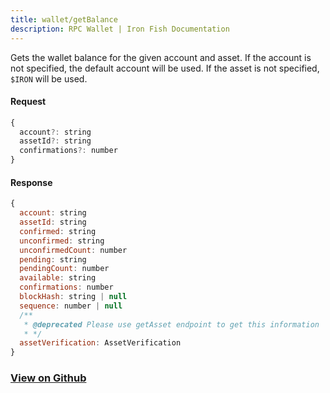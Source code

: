 ```yaml
---
title: wallet/getBalance
description: RPC Wallet | Iron Fish Documentation
---
```


Gets the wallet balance for the given account and asset. If the account is not specified,
the default account will be used. If the asset is not specified, `$IRON` will be used.

#### Request

```js
{
  account?: string
  assetId?: string
  confirmations?: number
}
```

#### Response

```js
{
  account: string
  assetId: string
  confirmed: string
  unconfirmed: string
  unconfirmedCount: number
  pending: string
  pendingCount: number
  available: string
  confirmations: number
  blockHash: string | null
  sequence: number | null
  /**
   * @deprecated Please use getAsset endpoint to get this information
   * */
  assetVerification: AssetVerification
}
```

### [View on Github](https://github.com/iron-fish/ironfish/blob/master/ironfish/src/rpc/routes/wallet/getBalance.ts)

